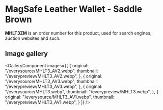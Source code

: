 
# MagSafe Leather Wallet - Saddle Brown

<Callout type='info' emoji='👉🏻'>**MHLT3ZM** is an order number for this product, used for search engines, auction websites and such.</Callout>

## Image gallery

<GalleryComponent
    images={[
      {
        original: "/everysource/MHLT3_AV2.webp",
        thumbnail: "/everypreview/MHLT3_AV2.webp",
      },
      {
        original: "/everysource/MHLT3_AV3.webp",
        thumbnail: "/everypreview/MHLT3_AV3.webp",
      },
      {
        original: "/everysource/MHLT3.webp",
        thumbnail: "/everypreview/MHLT3.webp",
      },
      {
        original: "/everysource/MHLT3_AV1.webp",
        thumbnail: "/everypreview/MHLT3_AV1.webp",
      }
    ]}
  />
